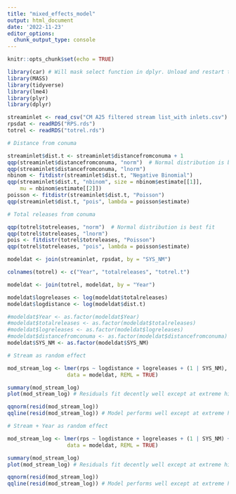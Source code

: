 ```yaml
---
title: "mixed_effects_model"
output: html_document
date: '2022-11-23'
editor_options: 
  chunk_output_type: console
---
```


```r
knitr::opts_chunk$set(echo = TRUE)

library(car) # Will mask select function in dplyr. Unload and restart to revert.
library(MASS)
library(tidyverse)
library(lme4)
library(plyr)
library(dplyr)

streaminlet <- read_csv("CM A25 filtered stream list_with inlets.csv")
rpsdat <- readRDS("RPS.rds")
totrel <- readRDS("totrel.rds")

```


```r

# Distance from conuma

streaminlet$dist.t <- streaminlet$distancefromconuma + 1 
qqp(streaminlet$distancefromconuma, "norm")  # Normal distribution is best fit
qqp(streaminlet$distancefromconuma, "lnorm")
nbinom <- fitdistr(streaminlet$dist.t, "Negative Binomial")
qqp(streaminlet$dist.t, "nbinom", size = nbinom$estimate[[1]], 
    mu = nbinom$estimate[[2]])
poisson <- fitdistr(streaminlet$dist.t, "Poisson")
qqp(streaminlet$dist.t, "pois", lambda = poisson$estimate)

# Total releases from conuma

qqp(totrel$totreleases, "norm")  # Normal distribution is best fit
qqp(totrel$totreleases, "lnorm")
pois <- fitdistr(totrel$totreleases, "Poisson")
qqp(totrel$totreleases, "pois", lambda = poisson$estimate)


```

```r

modeldat <- join(streaminlet, rpsdat, by = "SYS_NM")

colnames(totrel) <- c("Year", "totalreleases", "totrel.t")

modeldat <- join(totrel, modeldat, by = "Year")

modeldat$logreleases <- log(modeldat$totalreleases)
modeldat$logdistance <- log(modeldat$dist.t)

#modeldat$Year <- as.factor(modeldat$Year)
#modeldat$totalreleases <- as.factor(modeldat$totalreleases)
#modeldat$logreleases <- as.factor(modeldat$logreleases)
#modeldat$distancefromconuma <- as.factor(modeldat$distancefromconuma)
modeldat$SYS_NM <- as.factor(modeldat$SYS_NM)

```

```r


# Stream as random effect

mod_stream_log <- lmer(rps ~ logdistance + logreleases + (1 | SYS_NM), 
                   data = modeldat, REML = TRUE)

summary(mod_stream_log)
plot(mod_stream_log) # Residuals fit decently well except at extreme high outliers

qqnorm(resid(mod_stream_log))
qqline(resid(mod_stream_log)) # Model performs well except at extreme high outliers

# Stream + Year as random effect

mod_stream_log <- lmer(rps ~ logdistance + logreleases + (1 | SYS_NM) + (1 | Year), 
                   data = modeldat, REML = TRUE)

summary(mod_stream_log)
plot(mod_stream_log) # Residuals fit decently well except at extreme high outliers

qqnorm(resid(mod_stream_log))
qqline(resid(mod_stream_log)) # Model performs well except at extreme high outliers


```

